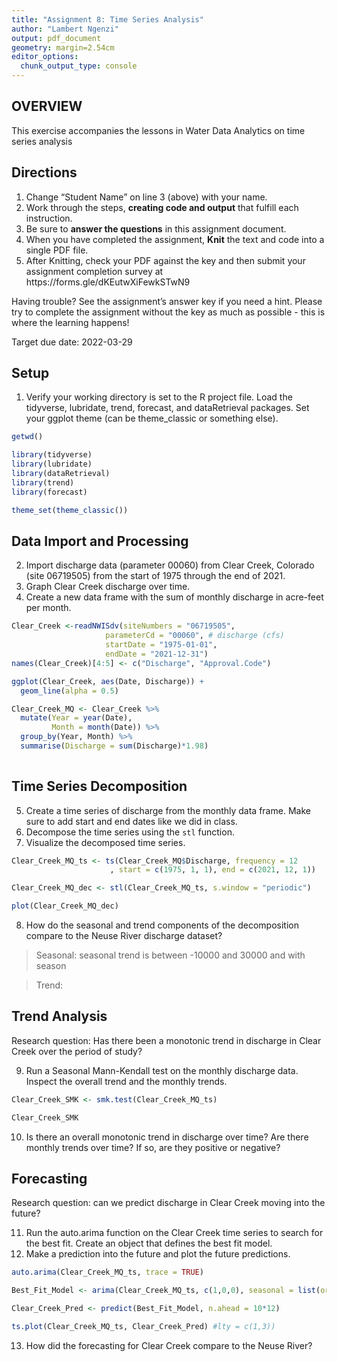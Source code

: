 ```yaml
---
title: "Assignment 8: Time Series Analysis"
author: "Lambert Ngenzi"
output: pdf_document
geometry: margin=2.54cm
editor_options: 
  chunk_output_type: console
---
```


## OVERVIEW

This exercise accompanies the lessons in Water Data Analytics on time series analysis

## Directions
1. Change "Student Name" on line 3 (above) with your name.
2. Work through the steps, **creating code and output** that fulfill each instruction.
3. Be sure to **answer the questions** in this assignment document.
4. When you have completed the assignment, **Knit** the text and code into a single PDF file.
5. After Knitting, check your PDF against the key and then submit your assignment completion survey at https://forms.gle/dKEutwXiFewkSTwN9

Having trouble? See the assignment's answer key if you need a hint. Please try to complete the assignment without the key as much as possible - this is where the learning happens!

Target due date: 2022-03-29

## Setup

1. Verify your working directory is set to the R project file. Load the tidyverse, lubridate, trend, forecast, and dataRetrieval packages. Set your ggplot theme (can be theme_classic or something else).


```r
getwd()

library(tidyverse)
library(lubridate)
library(dataRetrieval)
library(trend)
library(forecast)

theme_set(theme_classic())
```

## Data Import and Processing

2. Import discharge data (parameter 00060) from Clear Creek, Colorado (site 06719505) from the start of 1975 through the end of 2021.
3. Graph Clear Creek discharge over time. 
4. Create a new data frame with the sum of monthly discharge in acre-feet per month.

```r
Clear_Creek <-readNWISdv(siteNumbers = "06719505",
                     parameterCd = "00060", # discharge (cfs)
                     startDate = "1975-01-01",
                     endDate = "2021-12-31")
names(Clear_Creek)[4:5] <- c("Discharge", "Approval.Code")

ggplot(Clear_Creek, aes(Date, Discharge)) +
  geom_line(alpha = 0.5)

Clear_Creek_MQ <- Clear_Creek %>% 
  mutate(Year = year(Date),
         Month = month(Date)) %>% 
  group_by(Year, Month) %>% 
  summarise(Discharge = sum(Discharge)*1.98)
  

```


## Time Series Decomposition
5. Create a time series of discharge from the monthly data frame. Make sure to add start and end dates like we did in class.
6. Decompose the time series using the `stl` function.
7. Visualize the decomposed time series.

```r
Clear_Creek_MQ_ts <- ts(Clear_Creek_MQ$Discharge, frequency = 12
                      , start = c(1975, 1, 1), end = c(2021, 12, 1))

Clear_Creek_MQ_dec <- stl(Clear_Creek_MQ_ts, s.window = "periodic")

plot(Clear_Creek_MQ_dec)
```

8. How do the seasonal and trend components of the decomposition compare to the Neuse River discharge dataset? 

> Seasonal: seasonal trend is between -10000 and 30000 and with season 

> Trend: 

## Trend Analysis
Research question: Has there been a monotonic trend in discharge in Clear Creek over the period of study?

9. Run a Seasonal Mann-Kendall test on the monthly discharge data. Inspect the overall trend and the monthly trends. 

```r
Clear_Creek_SMK <- smk.test(Clear_Creek_MQ_ts)

Clear_Creek_SMK
```

10. Is there an overall monotonic trend in discharge over time? Are there monthly trends over time? If so, are they positive or negative?

> 


## Forecasting
Research question: can we predict discharge in Clear Creek moving into the future?

11. Run the auto.arima function on the Clear Creek time series to search for the best fit. Create an object that defines the best fit model. 
12. Make a prediction into the future and plot the future predictions. 

```r
 
auto.arima(Clear_Creek_MQ_ts, trace = TRUE)

Best_Fit_Model <- arima(Clear_Creek_MQ_ts, c(1,0,0), seasonal = list(order = c(1,1,0), period = 12))

Clear_Creek_Pred <- predict(Best_Fit_Model, n.ahead = 10*12)

ts.plot(Clear_Creek_MQ_ts, Clear_Creek_Pred) #lty = c(1,3))
```

13. How did the forecasting for Clear Creek compare to the Neuse River?

> 